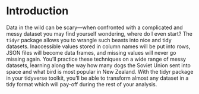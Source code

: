 # Introduction {.unnumbered}

Data in the wild can be scary—when confronted with a complicated and messy 
dataset you may find yourself wondering, where do I even start? 
The `tidyr` package allows you to wrangle such beasts into nice and tidy 
datasets. Inaccessible values stored in column names will be put into rows,
JSON files will become data frames, and missing values will never go missing
again. You'll practice these techniques on a wide range of messy datasets,
learning along the way how many dogs the Soviet Union sent into space and
what bird is most popular in New Zealand. With the tidyr package in your 
tidyverse toolkit, you'll be able to transform almost any dataset in a tidy
format which will pay-off during the rest of your analysis.